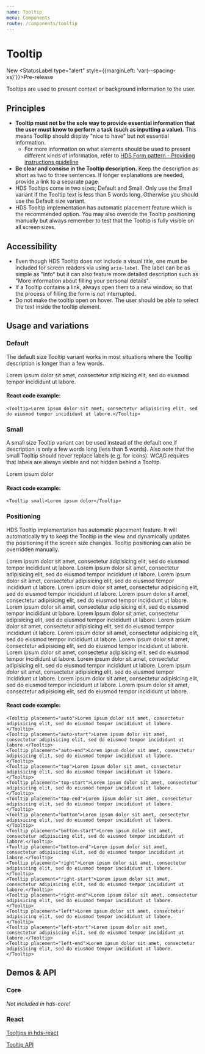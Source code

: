 ```yaml
---
name: Tooltip
menu: Components
route: /components/tooltip
---
```




# Tooltip

<StatusLabel>New</StatusLabel>
<StatusLabel type="alert" style={{marginLeft: 'var(--spacing-xs)'}}>Pre-release</StatusLabel> 

<LargeParagraph>
  Tooltips are used to present context or background information to the user.
</LargeParagraph>

## Principles
- **Tooltip must not be the sole way to provide essential information that the user must know to perform a task (such as inputting a value).** This means Tooltip should display "nice to have" but not essential information.
    - For more information on what elements should be used to present different kinds of information, refer to [HDS Form pattern - Providing instructions guideline](/)
- **Be clear and consise in the Tooltip description.** Keep the description as short as two to three sentences. If longer explanations are needed, provide a link to a separate page.
- HDS Tooltips come in two sizes; Default and Small. Only use the Small variant if the Tooltip text is less than 5 words long. Otherwise you should use the Default size variant.
- HDS Tooltip implementation has automatic placement feature which is the recommended option. You may also override the Tooltip positioning manually but always remember to test that the Tooltip is fully visible on all screen sizes.

## Accessibility
- Even though HDS Tooltip does not include a visual title, one must be included for screen readers via using `aria-label`. The label can be as simple as "Info" but it can also feature more detailed description such as "More information about filling your personal details".
- If a Tooltip contains a link, always open them to a new window, so that the process of filling the form is not interrupted.
- Do not make the tooltip open on hover. The user should be able to select the text inside the tooltip element.

## Usage and variations

### Default

The default size Tooltip variant works in most situations where the Tooltip description is longer than a few words.

<Playground>
  <Tooltip>Lorem ipsum dolor sit amet, consectetur adipisicing elit, sed do eiusmod tempor incididunt ut labore.</Tooltip>
</Playground>

#### React code example:
```tsx
<Tooltip>Lorem ipsum dolor sit amet, consectetur adipisicing elit, sed do eiusmod tempor incididunt ut labore.</Tooltip>
```

### Small

A small size Tooltip variant can be used instead of the default one if description is only a few words long (less than 5 words). Also note that the small Tooltip should never replace labels (e.g. for icons). WCAG requires that labels are always visible and not hidden behind a Tooltip.

<Playground>
  <Tooltip small>Lorem ipsum dolor</Tooltip>
</Playground>

#### React code example:
```tsx
<Tooltip small>Lorem ipsum dolor</Tooltip>
```

### Positioning

HDS Tooltip implementation has automatic placement feature. It will automatically try to keep the Tooltip in the view and dynamically updates the positioning if the screen size changes. Tooltip positioning can also be overridden manually.

<Playground>
  <Tooltip placement="auto">Lorem ipsum dolor sit amet, consectetur adipisicing elit, sed do eiusmod tempor incididunt ut labore.</Tooltip>
  <Tooltip placement="auto-start">Lorem ipsum dolor sit amet, consectetur adipisicing elit, sed do eiusmod tempor incididunt ut labore.</Tooltip>
  <Tooltip placement="auto-end">Lorem ipsum dolor sit amet, consectetur adipisicing elit, sed do eiusmod tempor incididunt ut labore.</Tooltip>
  <Tooltip placement="top">Lorem ipsum dolor sit amet, consectetur adipisicing elit, sed do eiusmod tempor incididunt ut labore.</Tooltip>
  <Tooltip placement="top-start">Lorem ipsum dolor sit amet, consectetur adipisicing elit, sed do eiusmod tempor incididunt ut labore.</Tooltip>
  <Tooltip placement="top-end">Lorem ipsum dolor sit amet, consectetur adipisicing elit, sed do eiusmod tempor incididunt ut labore.</Tooltip>
  <Tooltip placement="bottom">Lorem ipsum dolor sit amet, consectetur adipisicing elit, sed do eiusmod tempor incididunt ut labore.</Tooltip>
  <Tooltip placement="bottom-start">Lorem ipsum dolor sit amet, consectetur adipisicing elit, sed do eiusmod tempor incididunt ut labore.</Tooltip>
  <Tooltip placement="bottom-end">Lorem ipsum dolor sit amet, consectetur adipisicing elit, sed do eiusmod tempor incididunt ut labore.</Tooltip>
  <Tooltip placement="right">Lorem ipsum dolor sit amet, consectetur adipisicing elit, sed do eiusmod tempor incididunt ut labore.</Tooltip>
  <Tooltip placement="right-start">Lorem ipsum dolor sit amet, consectetur adipisicing elit, sed do eiusmod tempor incididunt ut labore.</Tooltip>
  <Tooltip placement="right-end">Lorem ipsum dolor sit amet, consectetur adipisicing elit, sed do eiusmod tempor incididunt ut labore.</Tooltip>
  <Tooltip placement="left">Lorem ipsum dolor sit amet, consectetur adipisicing elit, sed do eiusmod tempor incididunt ut labore.</Tooltip>
  <Tooltip placement="left-start">Lorem ipsum dolor sit amet, consectetur adipisicing elit, sed do eiusmod tempor incididunt ut labore.</Tooltip>
  <Tooltip placement="left-end">Lorem ipsum dolor sit amet, consectetur adipisicing elit, sed do eiusmod tempor incididunt ut labore.</Tooltip>
</Playground>

#### React code example:
```tsx
<Tooltip placement="auto">Lorem ipsum dolor sit amet, consectetur adipisicing elit, sed do eiusmod tempor incididunt ut labore.</Tooltip>
<Tooltip placement="auto-start">Lorem ipsum dolor sit amet, consectetur adipisicing elit, sed do eiusmod tempor incididunt ut labore.</Tooltip>
<Tooltip placement="auto-end">Lorem ipsum dolor sit amet, consectetur adipisicing elit, sed do eiusmod tempor incididunt ut labore.</Tooltip>
<Tooltip placement="top">Lorem ipsum dolor sit amet, consectetur adipisicing elit, sed do eiusmod tempor incididunt ut labore.</Tooltip>
<Tooltip placement="top-start">Lorem ipsum dolor sit amet, consectetur adipisicing elit, sed do eiusmod tempor incididunt ut labore.</Tooltip>
<Tooltip placement="top-end">Lorem ipsum dolor sit amet, consectetur adipisicing elit, sed do eiusmod tempor incididunt ut labore.</Tooltip>
<Tooltip placement="bottom">Lorem ipsum dolor sit amet, consectetur adipisicing elit, sed do eiusmod tempor incididunt ut labore.</Tooltip>
<Tooltip placement="bottom-start">Lorem ipsum dolor sit amet, consectetur adipisicing elit, sed do eiusmod tempor incididunt ut labore.</Tooltip>
<Tooltip placement="bottom-end">Lorem ipsum dolor sit amet, consectetur adipisicing elit, sed do eiusmod tempor incididunt ut labore.</Tooltip>
<Tooltip placement="right">Lorem ipsum dolor sit amet, consectetur adipisicing elit, sed do eiusmod tempor incididunt ut labore.</Tooltip>
<Tooltip placement="right-start">Lorem ipsum dolor sit amet, consectetur adipisicing elit, sed do eiusmod tempor incididunt ut labore.</Tooltip>
<Tooltip placement="right-end">Lorem ipsum dolor sit amet, consectetur adipisicing elit, sed do eiusmod tempor incididunt ut labore.</Tooltip>
<Tooltip placement="left">Lorem ipsum dolor sit amet, consectetur adipisicing elit, sed do eiusmod tempor incididunt ut labore.</Tooltip>
<Tooltip placement="left-start">Lorem ipsum dolor sit amet, consectetur adipisicing elit, sed do eiusmod tempor incididunt ut labore.</Tooltip>
<Tooltip placement="left-end">Lorem ipsum dolor sit amet, consectetur adipisicing elit, sed do eiusmod tempor incididunt ut labore.</Tooltip>
```

## Demos & API

### Core

_Not included in hds-core!_

### React

[Tooltips in hds-react](/storybook/react/?path=/story/components-tooltip--regular)

[Tooltip API](/storybook/react/?path=/docs/components-tooltip--regular)
